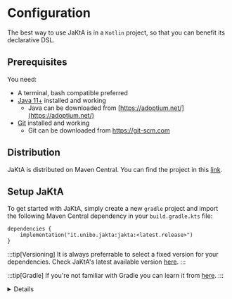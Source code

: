 
# Configuration

The best way to use JaKtA is in a `Kotlin` project, so that you can benefit its declarative DSL.

## Prerequisites

You need:
* A terminal, bash compatible preferred
* [Java 11+](https://adoptium.net/) installed and working
    - Java can be downloaded from [https://adoptium.net/](https://adoptium.net/)
* [Git](https://git-scm.com) installed and working
    - Git can be downloaded from https://git-scm.com

## Distribution 

JaKtA is distributed on Maven Central.
You can find the project in this [link](https://central.sonatype.com/namespace/it.unibo.jakta).

## Setup JaKtA

To get started with JaKtA, simply create a new `gradle` project and import the following Maven Central dependency in your `build.gradle.kts` file:

```
dependencies {
    implementation("it.unibo.jakta:jakta:<latest.release>")
}
```

:::tip[Versioning]
It is always preferrable to select a fixed version for your dependencies. Check JaKtA's latest available version [here](https://central.sonatype.com/artifact/it.unibo.jakta/jakta).
:::

:::tip[Gradle]
If you're not familiar with Gradle you can learn it from [here](https://docs.gradle.org/current/userguide/getting_started_eng.html).
:::

<details>

    <summary> 
    Gradle will import JaKtA as a dependency from **Maven Central**, make sure your repository configuration is including it.
    </summary>

    To setup Maven Central copy this in your `build.gralde.kts` file:
    ```
    repositories {
        mavenCentral()
    }
    ```
</details>
